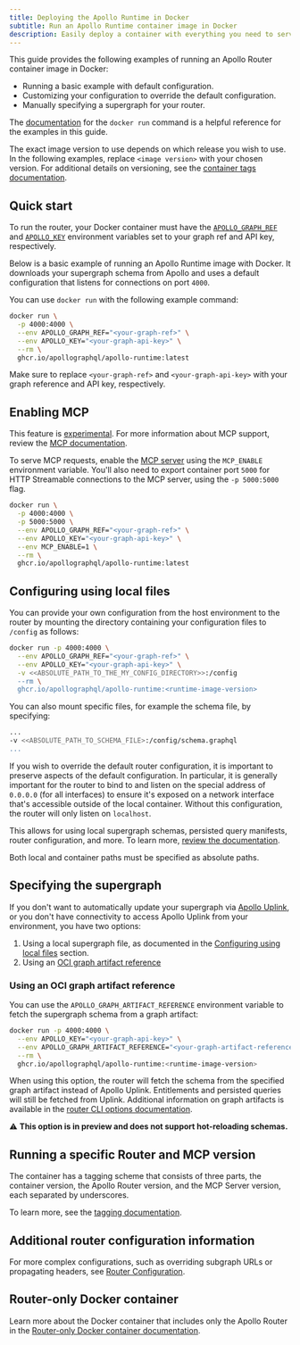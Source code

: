 ```yaml
---
title: Deploying the Apollo Runtime in Docker
subtitle: Run an Apollo Runtime container image in Docker
description: Easily deploy a container with everything you need to serve GraphQL requests using Apollo.
---
```



This guide provides the following examples of running an Apollo Router container image in Docker:

* Running a basic example with default configuration.
* Customizing your configuration to override the default configuration.
* Manually specifying a supergraph for your router.

The [documentation](https://docs.docker.com/engine/reference/run/) for the `docker run` command is a helpful reference for the examples in this guide.

The exact image version to use depends on which release you wish to use. In the following examples, replace `<image version>` with your chosen version. For additional details on versioning, see the [container tags documentation](https://github.com/apollographql/apollo-runtime?tab=readme-ov-file#container-tags).

<ElasticNotice />

## Quick start

To run the router, your Docker container must have the [`APOLLO_GRAPH_REF`](/router/configuration/overview#apollo_graph_ref) and [`APOLLO_KEY`](/router/configuration/overview#apollo_key) environment variables set to your graph ref and API key, respectively.

Below is a basic example of running an Apollo Runtime image with Docker. It downloads your supergraph schema from Apollo and uses a default configuration that listens for connections on port `4000`.

You can use `docker run` with the following example command:

```bash title="Docker"
docker run \
  -p 4000:4000 \
  --env APOLLO_GRAPH_REF="<your-graph-ref>" \
  --env APOLLO_KEY="<your-graph-api-key>" \
  --rm \
  ghcr.io/apollographql/apollo-runtime:latest
```

Make sure to replace `<your-graph-ref>` and `<your-graph-api-key>` with your graph reference and API key, respectively.

## Enabling MCP

<ExperimentalFeature>

This feature is [experimental](/graphos/resources/feature-launch-stages#experimental). For more information about MCP support,  review the [MCP documentation](https://www.apollographql.com/docs/apollo-mcp-server).

</ExperimentalFeature>

To serve MCP requests, enable the [MCP server](https://www.apollographql.com/docs/apollo-mcp-server) using the `MCP_ENABLE` environment variable. You'll also need to export container port `5000` for HTTP Streamable connections to the MCP server, using the `-p 5000:5000` flag.

```bash title="Docker" {3, 6}
docker run \
  -p 4000:4000 \
  -p 5000:5000 \
  --env APOLLO_GRAPH_REF="<your-graph-ref>" \
  --env APOLLO_KEY="<your-graph-api-key>" \
  --env MCP_ENABLE=1 \
  --rm \
  ghcr.io/apollographql/apollo-runtime:latest
```

## Configuring using local files

You can provide your own configuration from the host environment to the router by mounting the directory containing your configuration files to `/config` as follows:

```bash title="Docker"
docker run -p 4000:4000 \
  --env APOLLO_GRAPH_REF="<your-graph-ref>" \
  --env APOLLO_KEY="<your-graph-api-key>" \
  -v <<ABSOLUTE_PATH_TO_THE_MY_CONFIG_DIRECTORY>>:/config
  --rm \
  ghcr.io/apollographql/apollo-runtime:<runtime-image-version>
```

You can also mount specific files, for example the schema file, by specifying:

```bash title="Docker"
...
-v <<ABSOLUTE_PATH_TO_SCHEMA_FILE>:/config/schema.graphql 
...
```

If you wish to override the default router configuration, it is important to preserve aspects of the default configuration. In particular, it is generally important for the router to bind to and listen on the special address of `0.0.0.0` (for all interfaces) to ensure it's exposed on a network interface that's accessible outside of the local container. Without this configuration, the router will only listen on `localhost`.

This allows for using local supergraph schemas, persisted query manifests, router configuration, and more. To learn more, [review the documentation](https://github.com/apollographql/apollo-runtime?tab=readme-ov-file#configuring-using-local-files).

<Note>

Both local and container paths must be specified as absolute paths.

</Note>

## Specifying the supergraph

If you don't want to automatically update your supergraph via [Apollo Uplink](/federation/managed-federation/uplink/), or you don't have connectivity to access Apollo Uplink from your environment, you have two options:

1. Using a local supergraph file, as documented in the [Configuring using local files](#configuring-using-local-files) section.
1. Using an [OCI graph artifact reference](#using-an-oci-graph-artifact-reference)

### Using an OCI graph artifact reference

You can use the `APOLLO_GRAPH_ARTIFACT_REFERENCE` environment variable to fetch the supergraph schema from a graph artifact:

```bash
docker run -p 4000:4000 \
  --env APOLLO_KEY="<your-graph-api-key>" \
  --env APOLLO_GRAPH_ARTIFACT_REFERENCE="<your-graph-artifact-reference>" \
  --rm \
  ghcr.io/apollographql/apollo-runtime:<runtime-image-version>
```

When using this option, the router will fetch the schema from the specified graph artifact instead of Apollo Uplink.
Entitlements and persisted queries will still be fetched from Uplink.
Additional information on graph artifacts is available in the [router CLI options documentation](/docs/graphos/routing/configuration/cli#command-line-options).

⚠️ **This option is in preview and does not support hot-reloading schemas.**

## Running a specific Router and MCP version

The container has a tagging scheme that consists of three parts, the container version, the Apollo Router version, and the MCP Server version, each separated by underscores.

To learn more, see the [tagging documentation](https://github.com/apollographql/apollo-runtime?tab=readme-ov-file#container-tags).

## Additional router configuration information

For more complex configurations, such as overriding subgraph URLs or propagating headers, see [Router Configuration](/router/configuration/overview/).

## Router-only Docker container

Learn more about the Docker container that includes only the Apollo Router in the [Router-only Docker container documentation](docker-router-only).
